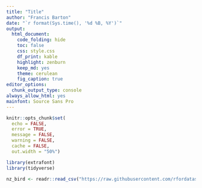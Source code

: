 ```yaml
---
title: "Title"
author: "Francis Barton"
date: "`r format(Sys.time(), '%d %B, %Y')`"
output:
  html_document: 
    code_folding: hide
    toc: false
    css: style.css
    df_print: kable
    highlight: zenburn
    keep_md: yes
    theme: cerulean
    fig_caption: true
editor_options:
  chunk_output_type: console
always_allow_html: yes
mainfont: Source Sans Pro
---
```


```r
knitr::opts_chunk$set(
  echo = FALSE,
  error = TRUE,
  message = FALSE,
  warning = FALSE,
  cache = FALSE,
  out.width = "50%")

library(extrafont)
library(tidyverse)

```

```r
nz_bird <- readr::read_csv("https://raw.githubusercontent.com/rfordatascience/tidytuesday/master/data/2019/2019-11-19/nz_bird.csv")
```



